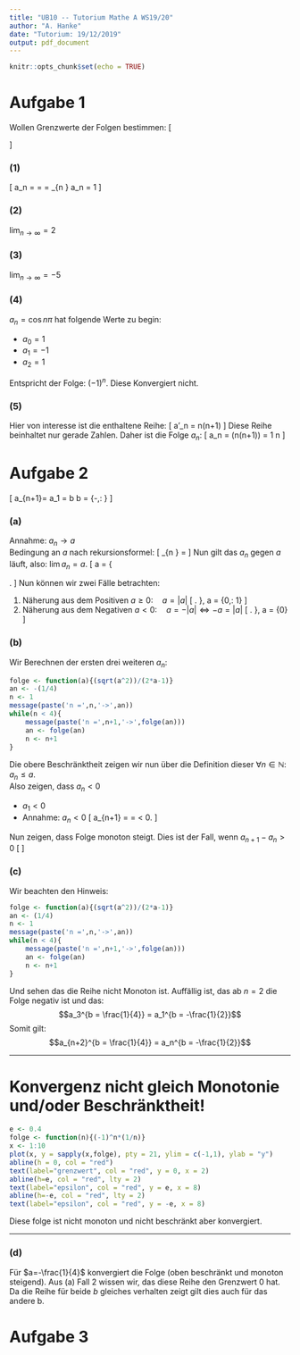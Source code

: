 ```yaml
---
title: "UB10 -- Tutorium Mathe A WS19/20"
author: "A. Hanke"
date: "Tutorium: 19/12/2019"
output: pdf_document
---
```


```r
knitr::opts_chunk$set(echo = TRUE)
```

# Aufgabe 1
Wollen Grenzwerte der Folgen bestimmen:
\[\begin{array}{l}{\text { (1) } a_{n}=\frac{n^{2}}{(n+1)(n+2)} ; \quad(2) a_{n}=\frac{n^{2}}{n+1}-\frac{n^{3}}{(n+1)(n+2)} ; \quad(3) a_{n}=n-5-\frac{n^{3}}{n^{2}+5}} \\ {\qquad(4) a_{n}=\cos n \pi ; \quad(5) a_{n}=\cos n(n+1) \pi}\end{array}\]


### (1)
\[
a_n = \frac{n^2}{n^2 + 3n + 2} = \frac{n^2}{n^2(1+\frac{3n}{n^2}+\frac{2}{n^2}} = \frac{1}{1+\frac{3}{n}+\frac{2}{n^2}} \quad \lim_{n \rightarrow \infty} a_n = 1
\]

### (2)
$\lim_{n \rightarrow \infty} = 2$

### (3)
$\lim_{n \rightarrow \infty} = -5$

### (4)
$a_{n}=\cos n \pi$ hat folgende Werte zu begin:

- $a_0 = 1$
- $a_1 = -1$
- $a_2 = 1$

Entspricht der Folge: $(-1)^n$. Diese Konvergiert nicht.

### (5)
Hier von interesse ist die enthaltene Reihe:
\[
a'_n = n(n+1)
\]
Diese Reihe beinhaltet nur gerade Zahlen.
Daher ist die Folge $a_n$:
\[
a_n = \cos(n(n+1)\pi) = 1 \qquad \forall n
\]

# Aufgabe 2
\[
a_{n+1}=\frac{\left|a_{n}\right|}{2 a_{n}-1}
\qquad a_1 = b \quad b = \left\{-\frac{1}{4},\: \frac{1}{4}\right\}
\]

### (a)
Annahme: $a_n \rightarrow a$  
Bedingung an $a$ nach rekursionsformel:
\[
\lim_{n \rightarrow \infty} \frac{\left|a_{n}\right|}{2 a_{n}-1} =
\frac{\left|a\right|}{2 a-1}
\]
Nun gilt das $a_n$ gegen $a$ läuft, also: $\lim a_n = a$.
\[
a = \frac{|a|}{2a-1} \Leftrightarrow 
\left\{\begin{array}{c}
    2a^2-a = |a|\\
    2a^2-a - |a| = 0\\
\end{array}\right.
\]
Nun können wir zwei Fälle betrachten:

1) Näherung aus dem Positiven $a \geq 0:\quad a = |a|$
   \[
   \left.
   \begin{array}{rl}
       0 &= 2a^2 - 2a\\
         &= a(a-1)\\
   \end{array}
   \right\}\, a = \{0,\: 1\}
   \]
2) Näherung aus dem Negativen $a < 0:\quad a = -|a| \Leftrightarrow -a = |a|$
   \[
   \left.
   \begin{array}{rl}
       0 &= 2a^2 - a - (-a)\\
         &= 2a^2\\
   \end{array}
   \right\}\, a = \{0\}
   \]

### (b)

Wir Berechnen der ersten drei weiteren $a_n$:
```r
folge <- function(a){(sqrt(a^2))/(2*a-1)}
an <- -(1/4)
n <- 1
message(paste('n =',n,'->',an))
while(n < 4){
    message(paste('n =',n+1,'->',folge(an)))
    an <- folge(an)
    n <- n+1
}
```
Die obere Beschränktheit zeigen wir nun über die Definition dieser $\forall n \in \mathbb{N}:\, a_n \leq a$.  
Also zeigen, dass $a_n < 0$

- $a_1 <0$
- Annahme: $a_n < 0$
  \[
    a_{n+1} = \frac{|a_n|}{2a_n-1} = \frac{\overbrace{-a_n}^{>0} }{\underbrace{2a_n-1}_{<0}} < 0.
  \]

Nun zeigen, dass Folge monoton steigt.
Dies ist der Fall, wenn $a_{n+1} - a_n > 0$
     \[
     \begin{align}
        a_{n+1} - a_n &= \frac{-a_n}{2a_n -1} -a_n\\
        &= \frac{-a_n - 2a_n^2 -a_n}{2a_n-1}\\
        &= \frac{\overbrace{-2a_n^2}^{<0}\,\overbrace{-2a_n}^{>0}}{\underbrace{2a_n-1}_{<0}}\\
        &>0
     \end{align}
     \]

### (c)
Wir beachten den Hinweis:
```r
folge <- function(a){(sqrt(a^2))/(2*a-1)}
an <- (1/4)
n <- 1
message(paste('n =',n,'->',an))
while(n < 4){
    message(paste('n =',n+1,'->',folge(an)))
    an <- folge(an)
    n <- n+1
}
```
Und sehen das die Reihe nicht Monoton ist.
Auffällig ist, das ab $n=2$ die Folge negativ ist und das:
$$a_3^{b = \frac{1}{4}} = a_1^{b = -\frac{1}{2}}$$
Somit gilt: $$a_{n+2}^{b = \frac{1}{4}} = a_n^{b = -\frac{1}{2}}$$

---------

# Konvergenz nicht gleich Monotonie und/oder Beschränktheit!
```r
e <- 0.4
folge <- function(n){(-1)^n*(1/n)}
x <- 1:10
plot(x, y = sapply(x,folge), pty = 21, ylim = c(-1,1), ylab = "y")
abline(h = 0, col = "red")
text(label="grenzwert", col = "red", y = 0, x = 2)
abline(h=e, col = "red", lty = 2)
text(label="epsilon", col = "red", y = e, x = 8)
abline(h=-e, col = "red", lty = 2)
text(label="epsilon", col = "red", y = -e, x = 8)
```
Diese folge ist nicht monoton und nicht beschränkt aber
konvergiert.

---------

### (d)
Für $a=-\frac{1}{4}$ konvergiert die Folge (oben beschränkt und monoton steigend).
Aus (a) Fall 2 wissen wir, das diese Reihe den Grenzwert 0 hat.
Da die Reihe für beide $b$ gleiches verhalten zeigt gilt dies
auch für das andere b.

# Aufgabe 3

